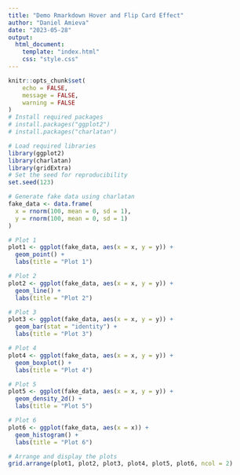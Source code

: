 ```yaml
---
title: "Demo Rmarkdown Hover and Flip Card Effect"
author: "Daniel Amieva"
date: "2023-05-28"
output:
  html_document:
    template: "index.html"
    css: "style.css"
---
```


```r
knitr::opts_chunk$set(
	echo = FALSE,
	message = FALSE,
	warning = FALSE
)
# Install required packages
# install.packages("ggplot2")
# install.packages("charlatan")

# Load required libraries
library(ggplot2)
library(charlatan)
library(gridExtra)
# Set the seed for reproducibility
set.seed(123)

# Generate fake data using charlatan
fake_data <- data.frame(
  x = rnorm(100, mean = 0, sd = 1),
  y = rnorm(100, mean = 0, sd = 1)
)

# Plot 1
plot1 <- ggplot(fake_data, aes(x = x, y = y)) +
  geom_point() +
  labs(title = "Plot 1")

# Plot 2
plot2 <- ggplot(fake_data, aes(x = x, y = y)) +
  geom_line() +
  labs(title = "Plot 2")

# Plot 3
plot3 <- ggplot(fake_data, aes(x = x, y = y)) +
  geom_bar(stat = "identity") +
  labs(title = "Plot 3")

# Plot 4
plot4 <- ggplot(fake_data, aes(x = x, y = y)) +
  geom_boxplot() +
  labs(title = "Plot 4")

# Plot 5
plot5 <- ggplot(fake_data, aes(x = x, y = y)) +
  geom_density_2d() +
  labs(title = "Plot 5")

# Plot 6
plot6 <- ggplot(fake_data, aes(x = x)) +
  geom_histogram() + 
  labs(title = "Plot 6")
```

```r
# Arrange and display the plots
grid.arrange(plot1, plot2, plot3, plot4, plot5, plot6, ncol = 2)

```
